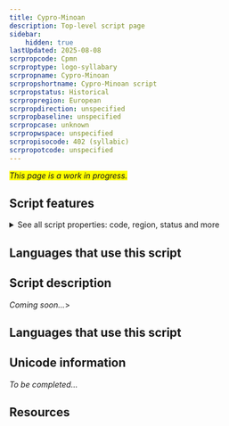 ```yaml
---
title: Cypro-Minoan
description: Top-level script page
sidebar:
    hidden: true
lastUpdated: 2025-08-08
scrpropcode: Cpmn
scrproptype: logo-syllabary
scrpropname: Cypro-Minoan
scrpropshortname: Cypro-Minoan script
scrpropstatus: Historical
scrpropregion: European
scrpropdirection: unspecified
scrpropbaseline: unspecified
scrpropcase: unknown
scrpropwspace: unspecified
scrpropisocode: 402 (syllabic)
scrpropotcode: unspecified
---
```


<span style='background-color:yellow'>_This page is a work in progress._</span>


## Script features

<details>
<summary> See all script properties: code, region, status and more</summary>
<ScriptInfo />
</details>

## Languages that use this script

<WsList script='Cpmn' wsMax='5' />

## Script description

_Coming soon..._>

## Languages that use this script

<WsList script='Cpmn' wsMax='5' />

## Unicode information

_To be completed..._

## Resources

<ScriptResources detailSummary='seemore' />

